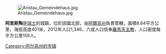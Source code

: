 [[Image:Aristau_Gemeindehaus.jpg|right]]

'''阿里斯陶'''是[[瑞士|瑞士]]的城鎮，位於該國北部，由[[阿爾高州|阿爾高州]]負責管轄，面積8.64平方公里，海拔高度401米，2012年人口1,346，六成人口信奉[[羅馬天主教|羅馬天主教]]，人口密度每平方公里156人。

{{Switzerland-geo-stub}}
[[Category:阿尔高州的市镇|Category:阿尔高州的市镇]]